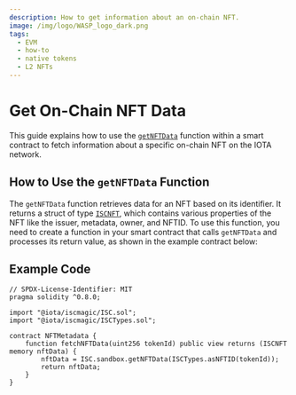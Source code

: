 ```yaml
---
description: How to get information about an on-chain NFT.
image: /img/logo/WASP_logo_dark.png
tags:
  - EVM
  - how-to
  - native tokens
  - L2 NFTs
---
```


# Get On-Chain NFT Data

This guide explains how to use the [`getNFTData`](../../../reference/magic-contract/ISCSandbox.md#getnftdata) function within a smart contract to fetch information about a specific on-chain NFT on the IOTA network.

<GetNftMetadata />

## How to Use the `getNFTData` Function

The `getNFTData` function retrieves data for an NFT based on its identifier. It returns a struct of type [`ISCNFT`](../../../reference/magic-contract/ISCTypes.md#iscnft), which contains various properties of the NFT like the issuer, metadata, owner, and NFTID. To use this function, you need to create a function in your smart contract that calls `getNFTData` and processes its return value, as shown in the example contract below:

## Example Code

```solidity
// SPDX-License-Identifier: MIT
pragma solidity ^0.8.0;

import "@iota/iscmagic/ISC.sol";
import "@iota/iscmagic/ISCTypes.sol";

contract NFTMetadata {
    function fetchNFTData(uint256 tokenId) public view returns (ISCNFT memory nftData) {
        nftData = ISC.sandbox.getNFTData(ISCTypes.asNFTID(tokenId));
        return nftData;
    }
}
```